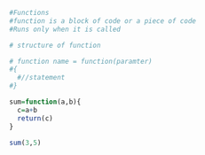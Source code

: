 ```r
#Functions
#function is a block of code or a piece of code 
#Runs only when it is called

```
```r
# structure of function

# function name = function(paramter)
#{
  #//statement
#}

sum=function(a,b){
  c=a+b
  return(c)
}

sum(3,5)
```


